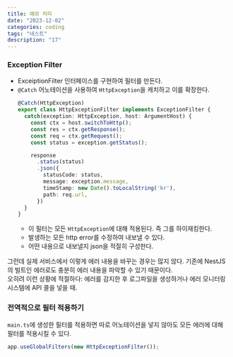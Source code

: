 ```yaml
---
title: 예외 처리
date: "2023-12-02"
categories: coding
tags: "네스트"
description: "17"
---
```


<HeadingNavigator />

### Exception Filter
- ExceiptionFilter 인터페이스를 구현하여 필터를 만든다.
- `@Catch` 어노테이션을 사용하여 `HttpException`을 캐치하고 이를 확장한다.
  ```ts focus=11:17
  @Catch(HttpException)
  export class HttpExceptionFilter implements ExceptionFilter {
    catch(exception: HttpException, host: ArgumentHost) {
      const ctx = host.switchToHttp();
      const res = ctx.getResponse();
      const req = ctx.getRequest();
      const status = exception.getStatus();

      response
        .status(status)
        .json({
          statusCode: status,
          message: exception.message,
          timeStamp: new Date().toLocalString('kr'),
          path: req.url,
        })
    }
  }
  ```
  - 이 필터는 모든 `HttpException`에 대해 적용된다. 즉 그를 하이재킹한다.
  - 발생하는 모든 http error를 수정하여 내보낼 수 있다.
  - 어떤 내용으로 내보낼지 json을 적절히 구성한다.

그런데 실제 서비스에서 이렇게 에러 내용을 바꾸는 경우는 많지 않다. 기존에 NestJS의 빌트인 에러로도 충분히 에러 내용을 파악할 수 있기 때문이다.  
오히려 이런 상황에 적절하다: 에러를 감지한 후 로그파일을 생성하거나 에러 모니터링 시스템에 API 콜을 넣을 때.  

### 전역적으로 필터 적용하기
`main.ts`에 생성한 필터를 적용하면 따로 어노테이션을 넣지 않아도 모든 에러에 대해 필터를 적용시킬 수 있다.
```ts main.ts
app.useGlobalFilters(new HttpExceptionFilter());
```
